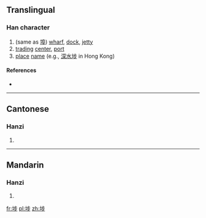 ==Translingual==

===Han character===
{{Han char|rn=32|rad=土|as=07|sn=10|four=|canj=土卜中竹 (GYLH)|ids=⿰[[土]][[步]]}}

# (same as [[埠]]) [[wharf]], [[dock]], [[jetty]]
# [[trading]] [[center]], [[port]]
# [[place]] [[name]] (e.g., [[深水埗]] in Hong Kong)

====References====
* {{Han ref|kx=0230.121|hdz=10443.140|uh=57D7|ud=22487}}

----

==Cantonese==

===Hanzi===
{{yue-hanzi|jyut=[[bou4]], [[bou6]]|y=bou4, bou6}}

# {{defn|lang=yue|sort=土07}}

----

==Mandarin==

===Hanzi===
{{cmn-hanzi|pin=[[bù]] ([[bu4]])|wg=pu<sup>4</sup>}}

# {{defn|lang=cmn|sort=土07}}

[[fr:埗]]
[[pl:埗]]
[[zh:埗]]